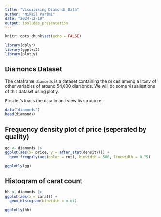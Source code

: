 ---
title: "Visualising Diamonds Data"
author: "Nikhil Parimi"
date: "2024-12-19"
output: ioslides_presentation
---

```{r setup, include=FALSE}
knitr::opts_chunk$set(echo = FALSE)
```

```{r, include=FALSE}
library(dplyr)
library(ggplot2)
library(plotly)
```

## Diamonds Dataset

The dataframe `diamonds` is a dataset containing the prices among a litany of other variables of around 54,000 diamonds. We will do some visualisations of this dataset using plotly.

First let's loads the data in and view its structure.

```{r, echo =TRUE, comment=""}
data("diamonds")
head(diamonds)
```

## Frequency density plot of price (seperated by quality)

```{r}
gg <- diamonds |> 
ggplot(aes(x= price, y = after_stat(density))) + 
  geom_freqpoly(aes(color = cut), binwidth = 500, linewidth = 0.75)

ggplotly(gg)
```

## Histogram of carat count

```{r}
hh <- diamonds |> 
ggplot(aes(x = carat)) + 
  geom_histogram(binwidth = 0.01)

ggplotly(hh)
```

